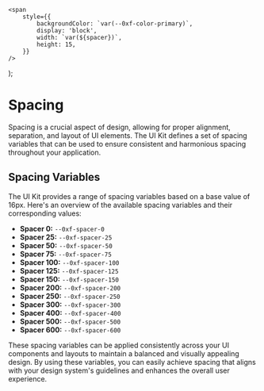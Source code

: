 
<Meta title="Design System/Spacing" />

    <span
        style={{
            backgroundColor: `var(--0xf-color-primary)`,
            display: 'block',
            width: `var(${spacer})`,
            height: 15,
        }}
    />
);

# Spacing

Spacing is a crucial aspect of design, allowing for proper alignment, separation, and layout of UI elements.
The UI Kit defines a set of spacing variables that can be used to ensure consistent and harmonious spacing throughout
your application.

## Spacing Variables

The UI Kit provides a range of spacing variables based on a base value of 16px. Here's an overview of the available
spacing variables and their corresponding values:

-   **Spacer 0:** `--0xf-spacer-0` <Spacer spacer="--0xf-spacer-0" />
-   **Spacer 25:** `--0xf-spacer-25` <Spacer spacer="--0xf-spacer-25" />
-   **Spacer 50:** `--0xf-spacer-50` <Spacer spacer="--0xf-spacer-50" />
-   **Spacer 75:** `--0xf-spacer-75` <Spacer spacer="--0xf-spacer-75" />
-   **Spacer 100:** `--0xf-spacer-100` <Spacer spacer="--0xf-spacer-100" />
-   **Spacer 125:** `--0xf-spacer-125` <Spacer spacer="--0xf-spacer-125" />
-   **Spacer 150:** `--0xf-spacer-150` <Spacer spacer="--0xf-spacer-150" />
-   **Spacer 200:** `--0xf-spacer-200` <Spacer spacer="--0xf-spacer-200" />
-   **Spacer 250:** `--0xf-spacer-250` <Spacer spacer="--0xf-spacer-250" />
-   **Spacer 300:** `--0xf-spacer-300` <Spacer spacer="--0xf-spacer-300" />
-   **Spacer 400:** `--0xf-spacer-400` <Spacer spacer="--0xf-spacer-400" />
-   **Spacer 500:** `--0xf-spacer-500` <Spacer spacer="--0xf-spacer-500" />
-   **Spacer 600:** `--0xf-spacer-600` <Spacer spacer="--0xf-spacer-600" />

These spacing variables can be applied consistently across your UI components and layouts to maintain a balanced and
visually appealing design. By using these variables, you can easily achieve spacing that aligns with your design
system's guidelines and enhances the overall user experience.
